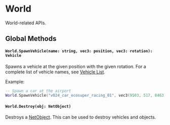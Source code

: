 # World

World-related APIs.

## Global Methods

#### `World.SpawnVehicle(name: string, vec3: position, vec3: rotation): Vehicle`

Spawns a vehicle at the given position with the given rotation. For a complete list of vehicle names, see [Vehicle List](/reference/vehicle-list).

Example:
```lua
-- Spawn a car at the airport
World.SpawnVehicle("v024_car_ecosuper_racing_01", vec3(9503, 517, 8463), vec3(0, 0, 0))
```


#### `World.Destroy(obj: NetObject)`

Destroys a [NetObject](/shared-api/netobject). This can be used to destroy vehicles and objects.
